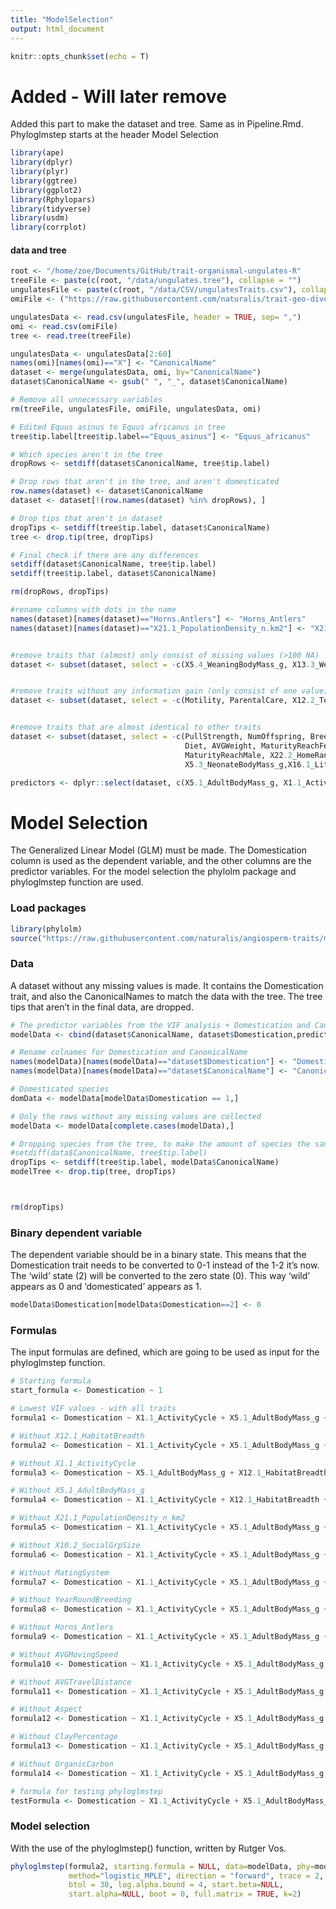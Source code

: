 ```yaml
---
title: "ModelSelection"
output: html_document
---
```


```r
knitr::opts_chunk$set(echo = T)
```

# Added - Will later remove

Added this part to make the dataset and tree. Same as in Pipeline.Rmd.
Phyloglmstep starts at the header Model Selection

```r
library(ape)
library(dplyr)
library(plyr)
library(ggtree)
library(ggplot2)
library(Rphylopars)
library(tidyverse)
library(usdm)
library(corrplot)
```

#### data and tree
```r
root <- "/home/zoe/Documents/GitHub/trait-organismal-ungulates-R"
treeFile <- paste(c(root, "/data/ungulates.tree"), collapse = "")
ungulatesFile <- paste(c(root, "/data/CSV/ungulatesTraits.csv"), collapse = "")
omiFile <- ("https://raw.githubusercontent.com/naturalis/trait-geo-diverse-ungulates/master/results/OMI/niche_traits.csv")

ungulatesData <- read.csv(ungulatesFile, header = TRUE, sep= ",")
omi <- read.csv(omiFile)
tree <- read.tree(treeFile)

ungulatesData <- ungulatesData[2:60]
names(omi)[names(omi)=="X"] <- "CanonicalName"
dataset <- merge(ungulatesData, omi, by="CanonicalName")
dataset$CanonicalName <- gsub(" ", "_", dataset$CanonicalName)

# Remove all unnecessary variables 
rm(treeFile, ungulatesFile, omiFile, ungulatesData, omi)

# Edited Equus asinus to Equus africanus in tree 
tree$tip.label[tree$tip.label=="Equus_asinus"] <- "Equus_africanus"

# Which species aren't in the tree
dropRows <- setdiff(dataset$CanonicalName, tree$tip.label)

# Drop rows that aren't in the tree, and aren't domesticated
row.names(dataset) <- dataset$CanonicalName
dataset <- dataset[!(row.names(dataset) %in% dropRows), ]

# Drop tips that aren't in dataset
dropTips <- setdiff(tree$tip.label, dataset$CanonicalName)
tree <- drop.tip(tree, dropTips)

# Final check if there are any differences
setdiff(dataset$CanonicalName, tree$tip.label)
setdiff(tree$tip.label, dataset$CanonicalName)

rm(dropRows, dropTips)

#rename columns with dots in the name
names(dataset)[names(dataset)=="Horns.Antlers"] <- "Horns_Antlers"
names(dataset)[names(dataset)=="X21.1_PopulationDensity_n.km2"] <- "X21.1_PopulationDensity_n_km2"


#remove traits that (almost) only consist of missing values (>100 NA)
dataset <- subset(dataset, select = -c(X5.4_WeaningBodyMass_g, X13.3_WeaningHeadBodyLen_mm, X13.2_NeonateHeadBodyLen_mm, X18.1_BasalMetRate_mLO2hr, X5.2_BasalMetRateMass_g, X2.1_AgeatEyeOpening_d, X8.1_AdultForearmLen_mm, X10.1_PopulationGrpSize))


#remove traits without any information gain (only consist of one value)
dataset <- subset(dataset, select = -c(Motility, ParentalCare, X12.2_Terrestriality))


#remove traits that are almost identical to other traits
dataset <- subset(dataset, select = -c(PullStrength, NumOffspring, BreedingInterval, 
                                       Diet, AVGWeight, MaturityReachFemale,
                                       MaturityReachMale, X22.2_HomeRange_Indiv_km2,
                                       X5.3_NeonateBodyMass_g,X16.1_LittersPerYear,X7.1_DispersalAge_d))

predictors <- dplyr::select(dataset, c(X5.1_AdultBodyMass_g, X1.1_ActivityCycle, X6.1_DietBreadth, X12.1_HabitatBreadth, X15.1_LitterSize, X21.1_PopulationDensity_n_km2, X10.2_SocialGrpSize, Sociality, NumMales, MatingSystem, YearRoundBreeding, DevelopmentStrategy, Horns_Antlers, Lifespan, NaturalPredators, AVGMovingSpeed, AVGTravelDistance, Aspect, ClayPercentage, OrganicCarbon))
```



# Model Selection
The Generalized Linear Model (GLM) must be made. The Domestication column is used as the dependent 
variable, and the other columns are the predictor variables. For the model selection the phylolm package 
and phyloglmstep function are used.


### Load packages
```r
library(phylolm)
source("https://raw.githubusercontent.com/naturalis/angiosperm-traits/master/phyloglmstep.R")
```


### Data

A dataset without any missing values is made. It contains the Domestication trait, and also the 
CanonicalNames to match the data with the tree. The tree tips that aren't in the final data, are dropped.

```r
# The predictor variables from the VIF analysis + Domestication and CanonicalNames
modelData <- cbind(dataset$CanonicalName, dataset$Domestication,predictors)

# Rename colnames for Domestication and CanonicalName
names(modelData)[names(modelData)=="dataset$Domestication"] <- "Domestication"
names(modelData)[names(modelData)=="dataset$CanonicalName"] <- "CanonicalName"

# Domesticated species
domData <- modelData[modelData$Domestication == 1,]

# Only the rows without any missing values are collected
modelData <- modelData[complete.cases(modelData),]

# Dropping species from the tree, to make the amount of species the same in the data and tree
#setdiff(data$CanonicalName, tree$tip.label)
dropTips <- setdiff(tree$tip.label, modelData$CanonicalName)
modelTree <- drop.tip(tree, dropTips)



rm(dropTips)
```


### Binary dependent variable

The dependent variable should be in a binary state. This means that the Domestication trait needs to be
converted to 0-1 instead of the 1-2 it's now. The 'wild' state (2) will be converted to the zero state (0). This way 'wild' appears as 0 and 'domesticated' appears as 1.

```r
modelData$Domestication[modelData$Domestication==2] <- 0 
```

### Formulas

The input formulas are defined, which are going to be used as input for the phyloglmstep function.

```r
# Starting formula
start_formula <- Domestication ~ 1

# Lowest VIF values - with all traits
formula1 <- Domestication ~ X1.1_ActivityCycle + X5.1_AdultBodyMass_g + X12.1_HabitatBreadth + X21.1_PopulationDensity_n_km2 + X10.2_SocialGrpSize + MatingSystem + YearRoundBreeding + Horns_Antlers + AVGMovingSpeed + AVGTravelDistance + Aspect + ClayPercentage + OrganicCarbon

# Without X12.1_HabitatBreadth
formula2 <- Domestication ~ X1.1_ActivityCycle + X5.1_AdultBodyMass_g + X21.1_PopulationDensity_n_km2 + X10.2_SocialGrpSize + MatingSystem + YearRoundBreeding + Horns_Antlers + AVGMovingSpeed + AVGTravelDistance + Aspect + ClayPercentage + OrganicCarbon

# Without X1.1_ActivityCycle
formula3 <- Domestication ~ X5.1_AdultBodyMass_g + X12.1_HabitatBreadth + X21.1_PopulationDensity_n_km2 + X10.2_SocialGrpSize + MatingSystem + YearRoundBreeding + Horns_Antlers + AVGMovingSpeed + AVGTravelDistance + Aspect + ClayPercentage + OrganicCarbon

# Without X5.1_AdultBodyMass_g
formula4 <- Domestication ~ X1.1_ActivityCycle + X12.1_HabitatBreadth + X21.1_PopulationDensity_n_km2 + X10.2_SocialGrpSize + MatingSystem + YearRoundBreeding + Horns_Antlers + AVGMovingSpeed + AVGTravelDistance + Aspect + ClayPercentage + OrganicCarbon

# Without X21.1_PopulationDensity_n_km2
formula5 <- Domestication ~ X1.1_ActivityCycle + X5.1_AdultBodyMass_g + X12.1_HabitatBreadth + X10.2_SocialGrpSize + MatingSystem + YearRoundBreeding + Horns_Antlers + AVGMovingSpeed + AVGTravelDistance + Aspect + ClayPercentage + OrganicCarbon

# Without X10.2_SocialGrpSize
formula6 <- Domestication ~ X1.1_ActivityCycle + X5.1_AdultBodyMass_g + X12.1_HabitatBreadth + X21.1_PopulationDensity_n_km2 + MatingSystem + YearRoundBreeding + Horns_Antlers + AVGMovingSpeed + AVGTravelDistance + Aspect + ClayPercentage + OrganicCarbon

# Without MatingSystem
formula7 <- Domestication ~ X1.1_ActivityCycle + X5.1_AdultBodyMass_g + X12.1_HabitatBreadth + X21.1_PopulationDensity_n_km2 + X10.2_SocialGrpSize + MatingSystem + YearRoundBreeding + Horns_Antlers + AVGMovingSpeed + AVGTravelDistance + Aspect + ClayPercentage + OrganicCarbon

# Without YearRoundBreeding
formula8 <- Domestication ~ X1.1_ActivityCycle + X5.1_AdultBodyMass_g + X12.1_HabitatBreadth + X21.1_PopulationDensity_n_km2 + X10.2_SocialGrpSize + MatingSystem + YearRoundBreeding + Horns_Antlers + AVGMovingSpeed + AVGTravelDistance + Aspect + ClayPercentage + OrganicCarbon

# Without Horns_Antlers
formula9 <- Domestication ~ X1.1_ActivityCycle + X5.1_AdultBodyMass_g + X12.1_HabitatBreadth + X21.1_PopulationDensity_n_km2 + X10.2_SocialGrpSize + MatingSystem + YearRoundBreeding + Horns_Antlers + AVGMovingSpeed + AVGTravelDistance + Aspect + ClayPercentage + OrganicCarbon

# Without AVGMovingSpeed
formula10 <- Domestication ~ X1.1_ActivityCycle + X5.1_AdultBodyMass_g + X12.1_HabitatBreadth + X21.1_PopulationDensity_n_km2 + X10.2_SocialGrpSize + MatingSystem + YearRoundBreeding + Horns_Antlers + AVGTravelDistance + Aspect + ClayPercentage + OrganicCarbon

# Without AVGTravelDistance
formula11 <- Domestication ~ X1.1_ActivityCycle + X5.1_AdultBodyMass_g + X12.1_HabitatBreadth + X21.1_PopulationDensity_n_km2 + X10.2_SocialGrpSize + MatingSystem + YearRoundBreeding + Horns_Antlers + AVGMovingSpeed + Aspect + ClayPercentage + OrganicCarbon

# Without Aspect
formula12 <- Domestication ~ X1.1_ActivityCycle + X5.1_AdultBodyMass_g + X12.1_HabitatBreadth + X21.1_PopulationDensity_n_km2 + X10.2_SocialGrpSize + MatingSystem + YearRoundBreeding + Horns_Antlers + AVGMovingSpeed + AVGTravelDistance + ClayPercentage + OrganicCarbon

# Without ClayPercentage
formula13 <- Domestication ~ X1.1_ActivityCycle + X5.1_AdultBodyMass_g + X12.1_HabitatBreadth + X21.1_PopulationDensity_n_km2 + X10.2_SocialGrpSize + MatingSystem + YearRoundBreeding + Horns_Antlers + AVGMovingSpeed + AVGTravelDistance + Aspect + OrganicCarbon

# Without OrganicCarbon
formula14 <- Domestication ~ X1.1_ActivityCycle + X5.1_AdultBodyMass_g + X12.1_HabitatBreadth + X21.1_PopulationDensity_n_km2 + X10.2_SocialGrpSize + MatingSystem + YearRoundBreeding + Horns_Antlers + AVGMovingSpeed + AVGTravelDistance + Aspect + ClayPercentage
```

```r
# formula for testing phyloglmstep
testFormula <- Domestication ~ X1.1_ActivityCycle + X5.1_AdultBodyMass_g + X12.1_HabitatBreadth + X21.1_PopulationDensity_n_km2 + X10.2_SocialGrpSize + MatingSystem + YearRoundBreeding + Horns_Antlers + AVGMovingSpeed + AVGTravelDistance + Aspect + ClayPercentage + OrganicCarbon
```

### Model selection

With the use of the phyloglmstep() function, written by Rutger Vos.

```r
phyloglmstep(formula2, starting.formula = NULL, data=modelData, phy=modelTree, 
             method="logistic_MPLE", direction = "forward", trace = 2, 
             btol = 30, log.alpha.bound = 4, start.beta=NULL, 
             start.alpha=NULL, boot = 0, full.matrix = TRUE, k=2)
```


